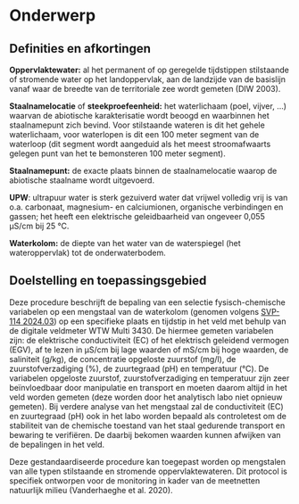 # Onderwerp

## Definities en afkortingen

**Oppervlaktewater:** al het permanent of op geregelde tijdstippen stilstaande of stromende water op het landoppervlak, aan de landzijde van de basislijn vanaf waar de breedte van de territoriale zee wordt gemeten (DIW 2003).

**Staalnamelocatie** of **steekproefeenheid:** het waterlichaam (poel, vijver, ...) waarvan de abiotische karakterisatie wordt beoogd en waarbinnen het staalnamepunt zich bevind.
Voor stilstaande wateren is dit het gehele waterlichaam, voor waterlopen is dit een 100 meter segment van de waterloop (dit segment wordt aangeduid als het meest stroomafwaarts gelegen punt van het te bemonsteren 100 meter segment).

**Staalnamepunt:** de exacte plaats binnen de staalnamelocatie waarop de abiotische staalname wordt uitgevoerd.

**UPW**: ultrapuur water is sterk gezuiverd water dat vrijwel volledig vrij is van o.a.
carbonaat, magnesium- en calciumionen, organische verbindingen en gassen; het heeft een elektrische geleidbaarheid van ongeveer 0,055 µS/cm bij 25 °C.

**Waterkolom:** de diepte van het water van de waterspiegel (het wateroppervlak) tot de onderwaterbodem.

## Doelstelling en toepassingsgebied

Deze procedure beschrijft de bepaling van een selectie fysisch-chemische variabelen op een mengstaal van de waterkolom (genomen volgens [SVP-114 2024.03](https://inbo.github.io/protocols/2024.03/index.html)) op een specifieke plaats en tijdstip in het veld met behulp van de digitale veldmeter WTW Multi 3430.
De hiermee gemeten variabelen zijn: de elektrische conductiviteit (EC) of het elektrisch geleidend vermogen (EGV), af te lezen in µS/cm bij lage waarden of mS/cm bij hoge waarden, de saliniteit (g/kg), de concentratie opgeloste zuurstof (mg/l), de zuurstofverzadiging (%), de zuurtegraad (pH) en temperatuur (°C).
De variabelen opgeloste zuurstof, zuurstofverzadiging en temperatuur zijn zeer beïnvloedbaar door manipulatie en transport en moeten daarom altijd in het veld worden gemeten (deze worden door het analytisch labo niet opnieuw gemeten).
Bij verdere analyse van het mengstaal zal de conductiviteit (EC) en zuurtegraad (pH) ook in het labo worden bepaald als controletest om de stabiliteit van de chemische toestand van het staal gedurende transport en bewaring te verifiëren.
De daarbij bekomen waarden kunnen afwijken van de bepalingen in het veld.

Deze gestandaardiseerde procedure kan toegepast worden op mengstalen van alle typen stilstaande en stromende oppervlaktewateren.
Dit protocol is specifiek ontworpen voor de monitoring in kader van de meetnetten natuurlijk milieu (Vanderhaeghe et al. 2020).
